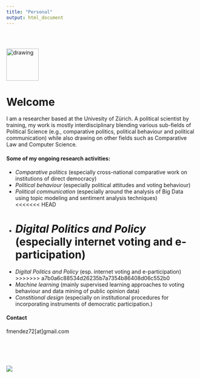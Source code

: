 ```yaml
---
title: "Personal"
output: html_document
---
```


<style type="text/css">
.title {
  display: none;
}

#getting-started img {
  margin-right: 10px;
}

</style>

<div class="row" style="padding-top: 30px;">
<div class="col-sm-6">

<img src="images/fm.png" alt="drawing" width="85" height="85"/>

# **Welcome**

I am a researcher based at the Univesity of Zürich. A political scientist by training, my work is mostly interdisciplinary blending various sub-fields of Political Science (e.g., comparative politics, political behaviour and political communication) while also drawing on other fields such as Comparative Law and Computer Science. 

#### Some of my ongoing research activities:
*   *Comparative politics* (especially cross-national comparative work on institutions of direct democracy)  
*   *Political behaviour* (especially political attitudes and voting behaviour)
*   *Political communication* (especially around the analysis of Big Data using topic modeling and sentiment analysis techniques)  
<<<<<<< HEAD
*   *Digital Politics and Policy * (especially internet voting and e-participation)  
=======
*   *Digital Politics and Policy * (esp. internet voting and e-participation)  
>>>>>>> a7b0a6c88534d26235b7a7354b86408d06c552b0
*   *Machine learning* (mainly supervised learning approaches to voting behaviour and data mining of public opinion data)
*   *Constitional design* (especially on institutional procedures for incorporating instruments of democratic participation.)

#### Contact
fmendez72[at]gmail.com

</div>
<div class="col-sm-6">

<br/><br/><br/><br/>
<a href = "https://fmendez72.github.io/web/">
![](images/wordcloudBlue.png)
</a>
</div>
